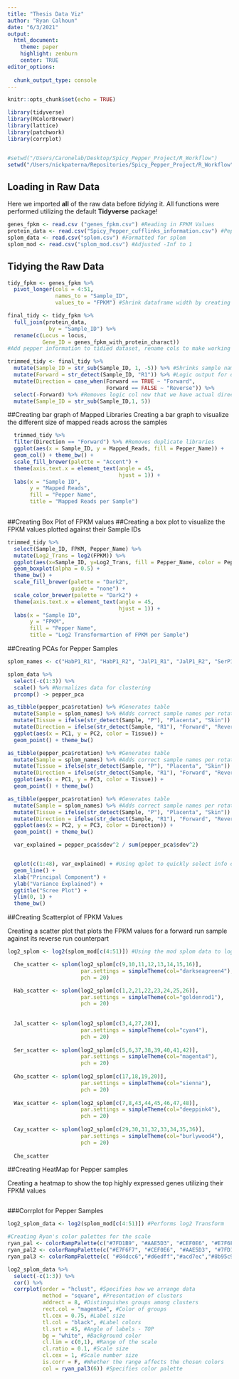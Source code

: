 ```yaml
---
title: "Thesis Data Viz"
author: "Ryan Calhoun"
date: "6/3/2021"
output: 
  html_document:
    theme: paper
    highlight: zenburn
    center: TRUE
editor_options: 
  
  chunk_output_type: console
---
```


```r
knitr::opts_chunk$set(echo = TRUE)

library(tidyverse)
library(RColorBrewer)
library(lattice)
library(patchwork)
library(corrplot)


#setwd("/Users/Caronelab/Desktop/Spicy_Pepper_Project/R_Workflow")
setwd("/Users/nickpaterna/Repositories/Spicy_Pepper_Project/R_Workflow")

```

## Loading in Raw Data
  Here we imported **all** of the raw data before _tidying_ it. All functions were performed utilizing the default **Tidyverse** package!
  
```r

genes_fpkm <- read.csv ("genes_fpkm.csv") #Reading in FPKM Values
protein_data <- read.csv("Spicy_Pepper_cufflinks_information.csv") #Pepper info
splom_data <- read.csv("splom.csv") #Formatted for splom
splom_mod <- read.csv("splom_mod.csv") #Adjusted -Inf to 1

```

## Tidying the Raw Data

```r

tidy_fpkm <- genes_fpkm %>%
  pivot_longer(cols = 4:51,
               names_to = "Sample_ID",
               values_to = "FPKM") #Shrink dataframe width by creating 'Sample ID' col

final_tidy <- tidy_fpkm %>%
  full_join(protein_data,
             by = "Sample_ID") %>%
  rename(c(Locus = locus,
           Gene_ID = genes_fpkm_with_protein_charact)) 
#Add pepper information to tidied dataset, rename cols to make working w data easier

trimmed_tidy <- final_tidy %>%
  mutate(Sample_ID = str_sub(Sample_ID, 1, -5)) %>% #Shrinks sample name
  mutate(Forward = str_detect(Sample_ID, "R1")) %>% #Logic output for direction
  mutate(Direction = case_when(Forward == TRUE ~ "Forward",
                               Forward == FALSE ~ "Reverse")) %>%
  select(-Forward) %>% #Removes logic col now that we have actual direction
  mutate(Sample_ID = str_sub(Sample_ID,1, 5))

```

##Creating bar graph of Mapped Libraries
  Creating a bar graph to visualize the different size of mapped reads across the samples

```r

  trimmed_tidy %>%
  filter(Direction == "Forward") %>% #Removes duplicate libraries
  ggplot(aes(x = Sample_ID, y = Mapped_Reads, fill = Pepper_Name)) +
  geom_col() + theme_bw() +
  scale_fill_brewer(palette = "Accent") +
  theme(axis.text.x = element_text(angle = 45,
                                   hjust = 1)) +
  labs(x = "Sample ID",
       y = "Mapped Reads",
       fill = "Pepper Name",
       title = "Mapped Reads per Sample")
  

```


##Creating Box Plot of FPKM values
##Creating a box plot to visualize the FPKM values plotted against their Sample IDs

```r

trimmed_tidy %>%
  select(Sample_ID, FPKM, Pepper_Name) %>%
  mutate(Log2_Trans = log2(FPKM)) %>%
  ggplot(aes(x=Sample_ID, y=Log2_Trans, fill = Pepper_Name, color = Pepper_Name)) +
  geom_boxplot(alpha = 0.5) +
  theme_bw() +
  scale_fill_brewer(palette = "Dark2",
                    guide = "none") +
  scale_color_brewer(palette = "Dark2") +
  theme(axis.text.x = element_text(angle = 45,
                                   hjust = 1)) +
  labs(x = "Sample ID",
       y = "FPKM",
       fill = "Pepper Name",
       title = "Log2 Transformartion of FPKM per Sample")


```

##Creating PCAs for Pepper Samples

```r

splom_names <- c("HabP1_R1", "HabP1_R2", "JalP1_R1", "JalP1_R2", "SerP1_R1", "SerP1_R2", "WaxP1_R1", "WaxP1_R2", "CheP1_R1", "CheP1_R2", "CheP2_R1", "CheP2_R2", "CheS1_R1", "CheS1_R2", "CheS2_R1", "CheS2_R2", "GhoP1_R1", "GhoP1_R2", "GhoS1_R1", "GhoS1_R2", "HabP2_R1", "HabP2_R2", "HabS1_R1", "HabS1_R2", "HabS2_R1", "HabS2_R2", "JalS1_R1", "JalS1_R2", "CayP2_R1", "CayP2_R2", "CayP3_R1", "CayP3_R2", "CayS1_R1", "CayS1_R2", "CayS3_R1", "CayS3_R2", "SerP2_R1", "SerP2_R2", "SerS1_R1", "SerS1_R2", "SerS2_R1", "SerS2_R2", "WaxP2_R1", "WaxP2_R2", "WaxS1_R1", "WaxS1_R2", "WaxS2_R1", "WaxS2_R2") #Object contains sample names in order

splom_data %>%
  select(-c(1:3)) %>%
  scale() %>% #Normalizes data for clustering
  prcomp() -> pepper_pca

as_tibble(pepper_pca$rotation) %>% #Generates table
  mutate(Sample = splom_names) %>% #Adds correct sample names per rotation
  mutate(Tissue = ifelse(str_detect(Sample, "P"), "Placenta", "Skin")) %>%
  mutate(Direction = ifelse(str_detect(Sample, "R1"), "Forward", "Reverse")) %>%
  ggplot(aes(x = PC1, y = PC2, color = Tissue)) +
  geom_point() + theme_bw()

as_tibble(pepper_pca$rotation) %>% #Generates table
  mutate(Sample = splom_names) %>% #Adds correct sample names per rotation
  mutate(Tissue = ifelse(str_detect(Sample, "P"), "Placenta", "Skin")) %>%
  mutate(Direction = ifelse(str_detect(Sample, "R1"), "Forward", "Reverse")) %>%
  ggplot(aes(x = PC1, y = PC3, color = Tissue)) +
  geom_point() + theme_bw()

as_tibble(pepper_pca$rotation) %>% #Generates table
  mutate(Sample = splom_names) %>% #Adds correct sample names per rotation
  mutate(Tissue = ifelse(str_detect(Sample, "P"), "Placenta", "Skin")) %>%
  mutate(Direction = ifelse(str_detect(Sample, "R1"), "Forward", "Reverse")) %>%
  ggplot(aes(x = PC2, y = PC3, color = Direction)) +
  geom_point() + theme_bw()

  var_explained = pepper_pca$sdev^2 / sum(pepper_pca$sdev^2)


  qplot(c(1:48), var_explained) + #Using qplot to quickly select info out of a value
  geom_line() + 
  xlab("Principal Component") + 
  ylab("Variance Explained") +
  ggtitle("Scree Plot") +
  ylim(0, 1) +
  theme_bw()

```

##Creating Scatterplot of FPKM Values

Creating a scatter plot that plots the FPKM values for a forward run sample against its reverse run counterpart

```r

log2_splom <- log2(splom_mod[c(4:51)]) #Using the mod splom data to log2

  Che_scatter <- splom(log2_splom[c(9,10,11,12,13,14,15,16)],
                       par.settings = simpleTheme(col="darkseagreen4"),
                       pch = 20)

  Hab_scatter <- splom(log2_splom[c(1,2,21,22,23,24,25,26)],
                       par.settings = simpleTheme(col="goldenrod1"),
                       pch = 20)
  
  
  Jal_scatter <- splom(log2_splom[c(3,4,27,28)],
                       par.settings = simpleTheme(col="cyan4"),
                       pch = 20)
  
  Ser_scatter <- splom(log2_splom[c(5,6,37,38,39,40,41,42)],
                       par.settings = simpleTheme(col="magenta4"),
                       pch = 20)
  
  Gho_scatter <- splom(log2_splom[c(17,18,19,20)],
                       par.settings = simpleTheme(col="sienna"),
                       pch = 20)
  
  Wax_scatter <- splom(log2_splom[c(7,8,43,44,45,46,47,48)],
                       par.settings = simpleTheme(col="deeppink4"),
                       pch = 20)
  
  Cay_scatter <- splom(log2_splom[c(29,30,31,32,33,34,35,36)],
                       par.settings = simpleTheme(col="burlywood4"),
                       pch = 20)
  
  Che_scatter

```

##Creating HeatMap for Pepper samples

Creating a heatmap to show the top highly expressed genes utilizing their FPKM values

```r


```



###Corrplot for Pepper Samples

```r

log2_splom_data <- log2(splom_mod[c(4:51)]) #Performs log2 Transform

#Creating Ryan's color palettes for the scale
ryan_pal <- colorRampPalette(c("#7FD1B9", "#AAE5D3", "#CEF0E6", "#E7F6F7"))
ryan_pal2 <- colorRampPalette(c("#E7F6F7", "#CEF0E6", "#AAE5D3", "#7FD1B9"))
ryan_pal3 <- colorRampPalette(c( "#84dcc6","#d6edff","#acd7ec","#8b95c9","#478978"))

log2_splom_data %>%
  select(-c(1:3)) %>%
  cor() %>%
  corrplot(order = "hclust", #Specifies how we arrange data
           method = "square", #Presentation of clusters
           addrect = 8, #Distinguishes groups among clusters
           rect.col = "magenta4", #Color of groups
           tl.cex = 0.75, #Label size
           tl.col = "black", #Label colors
           tl.srt = 45, #Angle of labels - TOP
           bg = "white", #Background color
           cl.lim = c(0,1), #Range of the scale
           cl.ratio = 0.1, #Scale size
           cl.cex = 1, #Scale number size
           is.corr = F, #Whether the range affects the chosen colors
           col = ryan_pal3(6)) #Specifies color palette

```





